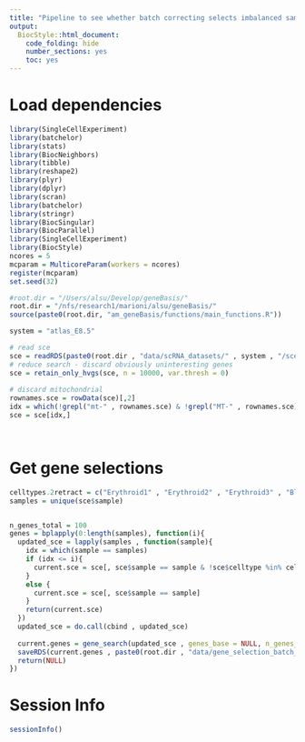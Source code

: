 ```yaml
---
title: "Pipeline to see whether batch correcting selects imbalanced sample"
output:
  BiocStyle::html_document:
    code_folding: hide
    number_sections: yes
    toc: yes  
---
```

# Load dependencies

```r


library(SingleCellExperiment)
library(batchelor)
library(stats)
library(BiocNeighbors)
library(tibble)
library(reshape2)
library(plyr)
library(dplyr)
library(scran)
library(batchelor)
library(stringr)
library(BiocSingular)
library(BiocParallel)
library(SingleCellExperiment)
library(BiocStyle)
ncores = 5
mcparam = MulticoreParam(workers = ncores)
register(mcparam)
set.seed(32)

#root.dir = "/Users/alsu/Develop/geneBasis/"
root.dir = "/nfs/research1/marioni/alsu/geneBasis/"
source(paste0(root.dir, "am_geneBasis/functions/main_functions.R"))

system = "atlas_E8.5"

# read sce 
sce = readRDS(paste0(root.dir , "data/scRNA_datasets/" , system , "/sce_" , system , ".Rds"))
# reduce search - discard obviously uninteresting genes
sce = retain_only_hvgs(sce, n = 10000, var.thresh = 0)
  
# discard mitochondrial
rownames.sce = rowData(sce)[,2]
idx = which(!grepl("mt-" , rownames.sce) & !grepl("MT-" , rownames.sce) & !grepl("Mt-" , rownames.sce))
sce = sce[idx,]

  
```

# Get gene selections


```r


celltypes.2retract = c("Erythroid1" , "Erythroid2" , "Erythroid3" , "Blood progenitors 1" , "Blood progenitors 2")
samples = unique(sce$sample)


n_genes_total = 100
genes = bplapply(0:length(samples), function(i){
  updated_sce = lapply(samples , function(sample){
    idx = which(sample == samples)
    if (idx <= i){
      current.sce = sce[, sce$sample == sample & !sce$celltype %in% celltypes.2retract]
    }
    else {
      current.sce = sce[, sce$sample == sample]
    }
    return(current.sce)
  })
  updated_sce = do.call(cbind , updated_sce)
  
  current.genes = gene_search(updated_sce , genes_base = NULL, n_genes_total = n_genes_total, batch = "sample", n.neigh = 5, p = 3, K = 5, nPC = NULL)
  saveRDS(current.genes , paste0(root.dir , "data/gene_selection_batch_effect/" , system , "/" , "gene_selection_", i, ".Rds"))
  return(NULL)
})


```



# Session Info

```r
sessionInfo()
```
